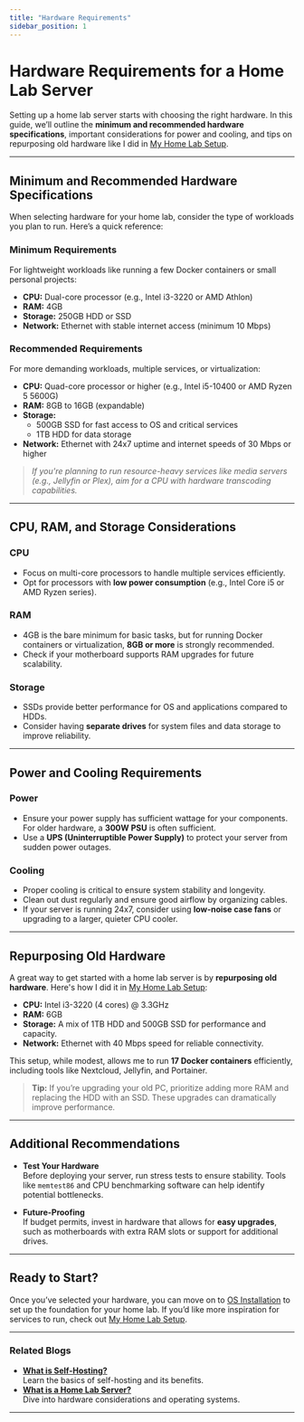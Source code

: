 ```yaml
---
title: "Hardware Requirements"
sidebar_position: 1
---
```


# Hardware Requirements for a Home Lab Server

Setting up a home lab server starts with choosing the right hardware. In this guide, we’ll outline the **minimum and recommended hardware specifications**, important considerations for power and cooling, and tips on repurposing old hardware like I did in [My Home Lab Setup](#my-home-lab-server-setup).

---

## Minimum and Recommended Hardware Specifications

When selecting hardware for your home lab, consider the type of workloads you plan to run. Here’s a quick reference:

### **Minimum Requirements**  
For lightweight workloads like running a few Docker containers or small personal projects:
- **CPU:** Dual-core processor (e.g., Intel i3-3220 or AMD Athlon)  
- **RAM:** 4GB  
- **Storage:** 250GB HDD or SSD  
- **Network:** Ethernet with stable internet access (minimum 10 Mbps)  

### **Recommended Requirements**  
For more demanding workloads, multiple services, or virtualization:
- **CPU:** Quad-core processor or higher (e.g., Intel i5-10400 or AMD Ryzen 5 5600G)  
- **RAM:** 8GB to 16GB (expandable)  
- **Storage:**  
  - 500GB SSD for fast access to OS and critical services  
  - 1TB HDD for data storage  
- **Network:** Ethernet with 24x7 uptime and internet speeds of 30 Mbps or higher  

> *If you're planning to run resource-heavy services like media servers (e.g., Jellyfin or Plex), aim for a CPU with hardware transcoding capabilities.*

---

## CPU, RAM, and Storage Considerations

### **CPU**  
- Focus on multi-core processors to handle multiple services efficiently.  
- Opt for processors with **low power consumption** (e.g., Intel Core i5 or AMD Ryzen series).  

### **RAM**  
- 4GB is the bare minimum for basic tasks, but for running Docker containers or virtualization, **8GB or more** is strongly recommended.  
- Check if your motherboard supports RAM upgrades for future scalability.  

### **Storage**  
- SSDs provide better performance for OS and applications compared to HDDs.  
- Consider having **separate drives** for system files and data storage to improve reliability.  

---

## Power and Cooling Requirements

### **Power**
- Ensure your power supply has sufficient wattage for your components. For older hardware, a **300W PSU** is often sufficient.  
- Use a **UPS (Uninterruptible Power Supply)** to protect your server from sudden power outages.  

### **Cooling**
- Proper cooling is critical to ensure system stability and longevity.  
- Clean out dust regularly and ensure good airflow by organizing cables.  
- If your server is running 24x7, consider using **low-noise case fans** or upgrading to a larger, quieter CPU cooler.

---

## Repurposing Old Hardware

A great way to get started with a home lab server is by **repurposing old hardware**. Here's how I did it in [My Home Lab Setup](#my-home-lab-server-setup):

- **CPU:** Intel i3-3220 (4 cores) @ 3.3GHz  
- **RAM:** 6GB  
- **Storage:** A mix of 1TB HDD and 500GB SSD for performance and capacity.  
- **Network:** Ethernet with 40 Mbps speed for reliable connectivity.  

This setup, while modest, allows me to run **17 Docker containers** efficiently, including tools like Nextcloud, Jellyfin, and Portainer.

> **Tip:** If you’re upgrading your old PC, prioritize adding more RAM and replacing the HDD with an SSD. These upgrades can dramatically improve performance.

---

## Additional Recommendations

- **Test Your Hardware**  
  Before deploying your server, run stress tests to ensure stability. Tools like `memtest86` and CPU benchmarking software can help identify potential bottlenecks.  

- **Future-Proofing**  
  If budget permits, invest in hardware that allows for **easy upgrades**, such as motherboards with extra RAM slots or support for additional drives.  

---

## Ready to Start?

Once you’ve selected your hardware, you can move on to [OS Installation](#os-installation) to set up the foundation for your home lab. If you’d like more inspiration for services to run, check out [My Home Lab Setup](#my-home-lab-server-setup).

---

### Related Blogs
- **[What is Self-Hosting?](#)**  
  Learn the basics of self-hosting and its benefits.  
- **[What is a Home Lab Server?](#)**  
  Dive into hardware considerations and operating systems.

---
